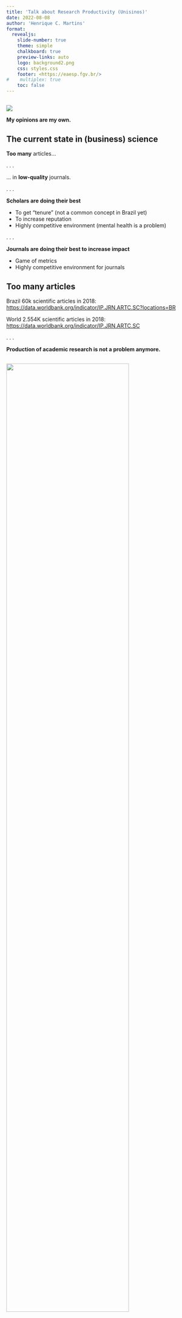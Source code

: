 ```yaml
---
title: 'Talk about Research Productivity (Unisinos)'
date: 2022-08-08
author: 'Henrique C. Martins'
format:
  revealjs: 
    slide-number: true
    theme: simple
    chalkboard: true
    preview-links: auto
    logo: background2.png
    css: styles.css
    footer: <https://eaesp.fgv.br/>
#    multiplex: true
    toc: false
---
```





##




![](caution.jpg)



**My opinions are my own.**











##  The current state in (business) science {.smaller}

**Too many** articles...

. . .

... in **low-quality** journals.

. . .

**Scholars are  doing their best**

  - To get "tenure" (not a common concept in Brazil yet)
  - To increase reputation
  - Highly competitive environment (mental health is a problem)
  
  
. . .


**Journals are doing their best to increase impact**

  - Game of metrics
  - Highly competitive environment for journals


  
  

## Too many articles {.smaller}


Brazil 60k scientific articles in 2018: [https://data.worldbank.org/indicator/IP.JRN.ARTC.SC?locations=BR](https://data.worldbank.org/indicator/IP.JRN.ARTC.SC?locations=BR)


World 2.554K scientific articles in 2018: [https://data.worldbank.org/indicator/IP.JRN.ARTC.SC](https://data.worldbank.org/indicator/IP.JRN.ARTC.SC)


. . .

**Production of academic research is not a problem anymore.**












## {.smaller}

<img src="citation.png" width="80%" align="center" />


**Production of academic research is not a problem anymore.** [Source](https://www.scimagojr.com/countryrank.php?area=1400&year=2020).










## {.smaller}

<img src="manyarticles.png" width="90%" align="center" />


**Production of academic research is not a problem anymore.** [Source](https://www.universityworldnews.com/post.php?story=20180905095203579).










## Recent problems in academic research {.smaller}

**P-Hacking**

<img src="slides4-phacking.png" width="90%" align="center" />



Article  [here](https://doi.org/10.1111/jofi.12530).







## Recent problems in academic research {.smaller}

**Publication bias**

<img src="slides4-Harvey-2017.png" width="60%" align="right" />



Article [here](https://doi.org/10.1111/jofi.12530).







 
## Recent problems in academic research {.smaller}

**Replication crisis**

<img src="slides4-aguinis.png" width="80%" align="middle" />




Article  [here](https://link.springer.com/article/10.1057/s41267-017-0081-0).





## Recent problems in academic research {.smaller}


<img src="replication1.png" width="80%" align="middle" />


[Source](https://onlinelibrary.wiley.com/doi/10.1111/jofi.13064).




## Recent problems in academic research {.smaller}


<img src="replication2.png" width="80%" align="middle" />


[Source](https://onlinelibrary.wiley.com/doi/10.1111/jofi.13064).











## Predatory journals {.smaller}


<img src="predatory.png" width="100%" align="center" />

. . .

<img src="predatory2.png" width="100%" align="center" />

[Source](https://www.nature.com/articles/d41586-019-03759-y).












## Open Science (OS) {.smaller}


" _Open science encompasses unhindered access to scientific articles, **access to data from public research**, and **collaborative research** enabled by ICT tools and incentives._ 

_Broadening access to scientific publications and data is at the heart of open science, so that research outputs are in **the hands of as many as possible**, and potential benefits are **spread as widely as possible**_" ([OCDE](https://www.oecd.org/science/inno/open-science.htm)).

$$\\[0.4cm]$$

. . . 

**É um movimento internacional, já presente em vários campos de pesquisa, com o objetivo de tornar a pesquisa acadêmica mais transparente, acessível e relevante.**


$$\\[0.4cm]$$

. . . 

Exemplo relativamente recente: **Dados de COVID** ([link](https://www.oecd.org/coronavirus/policy-responses/why-open-science-is-critical-to-combatting-covid-19-cd6ab2f9/)).






























## Open Science (OS) {.smaller}

- Dados abertos (Open Data)

- Código e Materiais abertos (Open Materials)

- Revisão pelos pares aberta (Open peer review)

- Artigos-tutoriais

- Reuso de Dados 

- Artigos depositados como preprints podem ser submetidos


Exemplo de política pode ser encontrada (RAC) [aqui](https://rac.anpad.org.br/index.php/rac/openscience).











## Revisão pelos pares aberta {.smaller}


- **Após o artigo ser aceito**, revisores são convidados a permitir que sua identificação apareça na versão final do artigo.

. . .

- Em paralelo, **revisores e autores são convidados** a permitir a publicidade do conteúdo dos seus reports e suas cartas de resposta.

    - Veja um exemplo [aqui](https://rac.anpad.org.br/index.php/rac/issue/view/148)

. . .

- **A revista não altera o conteúdo** dos pareceres em nenhuma situação (erros de digitação, por exemplo, são incluídos)
  























## Tips For Students Ethics  {.smaller}

- **If you are playing the quantity game, you are playing it wrong**.
    - Focus on quality, your whole 30-year career is a 10-20 ABS3 papers, not a 200+ papers.

. . .

- Understand the concept of a **Job Market Paper (quality paper)**
    - Doesn't need to be published by the end of your PhD, but senior enough to nice presentations 
    - It is also nice for master's students to have a strong paper in order to get into a PhD program.

## Tips For Students Ethics  {.smaller}

- Do not send articles to  **predatory journals**
    - Those that are in the market can smell it.
    - If the project is not good, abandon it (instead of publishing in such journals)


. . .

- **Do not cheat**
    - The industry is getting better at finding wrongdoings.
    - At the end of the day, people talk about reputation.















## THANK YOU!

::: columns
::: {.column width="30%"}
![](fgv.png){fig-align="right"}
:::

::: {.column width="70%"}
**Henrique Castro Martins**

-   [henrique.martins\@fgv.br](henrique.martins@fgv.br)
-   <https://eaesp.fgv.br/en/people/henrique-castro-martins>
-   [henriquemartins.net](https://henriquemartins.net/)
-   <https://www.linkedin.com/in/henriquecastror/>
:::
:::


